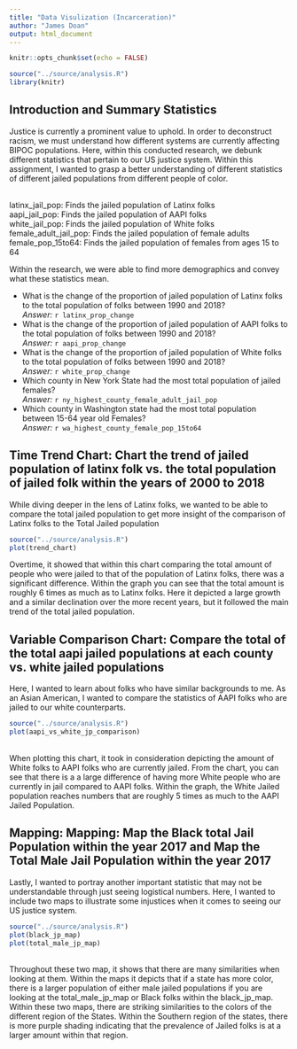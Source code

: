 ```yaml
---
title: "Data Visulization (Incarceration)"
author: "James Doan"
output: html_document
---
```


```r
knitr::opts_chunk$set(echo = FALSE)
```

```r
source("../source/analysis.R")
library(knitr)
```

## Introduction and Summary Statistics 

Justice is currently a prominent value to uphold. In order to deconstruct racism, we must understand how different systems are currently affecting BIPOC populations. Here, within this conducted research, we debunk different statistics that pertain to our US justice system. Within this assignment, I wanted to grasp a better understanding of different statistics of different jailed populations from different people of color.

<br /> latinx_jail_pop: Finds the jailed population of Latinx folks
<br /> aapi_jail_pop: Finds the jailed population of AAPI folks
<br /> white_jail_pop: Finds the jailed population of White folks
<br /> female_adult_jail_pop: Finds the jailed population of female adults
<br /> female_pop_15to64: Finds the jailed population of females from ages 15 to 64

Within the research, we were able to find more demographics and convey what these statistics mean.

* What is the change of the proportion of jailed population of Latinx folks to the total population of folks between 1990 and 2018?
<br /> _Answer:_ `r latinx_prop_change`
* What is the change of the proportion of jailed population of AAPI folks to the total population of folks between 1990 and 2018?
<br /> _Answer:_ `r aapi_prop_change`
* What is the change of the proportion of jailed population of White folks to the total population of folks between 1990 and 2018?
<br /> _Answer:_ `r white_prop_change`
* Which county in New York State had the most total population of jailed females?
<br /> _Answer:_ `r ny_highest_county_female_adult_jail_pop`
*  Which county in Washington state had the most total population between 15-64 year old Females?
<br /> _Answer:_ `r wa_highest_county_female_pop_15to64`

## Time Trend Chart: Chart the trend of jailed population of latinx folk vs. the total population of jailed folk within the years of 2000 to 2018

While diving deeper in the lens of Latinx folks, we wanted to be able to compare the total jailed population to get more insight of the comparison of Latinx folks to the Total Jailed population

```r
source("../source/analysis.R")
plot(trend_chart)
```

Overtime, it showed that within this chart comparing the total amount of people who were jailed to that of the population of Latinx folks, there was a significant difference. Within the graph you can see that the total amount is roughly 6 times as much as to Latinx folks. Here it depicted a large growth and a similar declination over the more recent years, but it followed the main trend of the total jailed population. 


## Variable Comparison Chart: Compare the total of the total aapi jailed populations at each county vs. white jailed populations

Here, I wanted to learn about folks who have similar backgrounds to me. As an Asian American, I wanted to compare the statistics of AAPI folks who are jailed to our white counterparts. 

```r
source("../source/analysis.R")
plot(aapi_vs_white_jp_comparison)
```
<br /> When plotting this chart, it took in consideration depicting the amount of White folks to AAPI folks who are currently jailed. From the chart, you can see that there is a a large difference of having more White people who are currently in jail compared to AAPI folks. Within the graph, the White Jailed population reaches numbers that are roughly 5 times as much to the AAPI Jailed Population.

## Mapping: Mapping: Map the Black total Jail Population within the year 2017 and Map the Total Male Jail Population within the year 2017

Lastly, I wanted to portray another important statistic that may not be understandable through just seeing logistical numbers. Here, I wanted to include two maps to illustrate some injustices when it comes to seeing our US justice system. 

```r
source("../source/analysis.R")
plot(black_jp_map)
plot(total_male_jp_map)
```
<br /> Throughout these two map, it shows that there are many similarities when looking at them. Within the maps it depicts that if a state has more color, there is a larger population of either male jailed populations if you are looking at the total_male_jp_map or Black folks within the black_jp_map. Within these two maps, there are striking similarities to the colors of the different region of the States. Within the Southern region of the states, there is more purple shading indicating that the prevalence of Jailed folks is at a larger amount within that region. 

